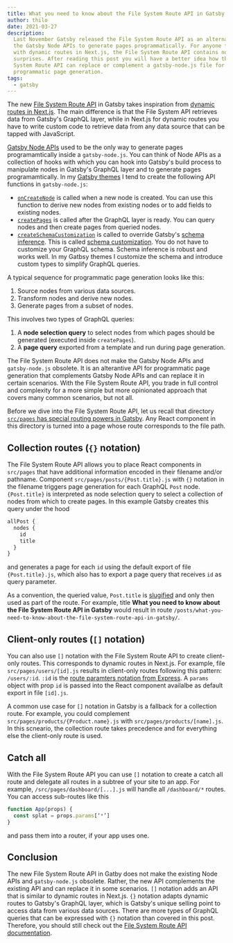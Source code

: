 ```yaml
---
title: What you need to know about the File System Route API in Gatsby
author: thilo
date: 2021-03-27
description:
  Last November Gatsby released the File System Route API as an alternative to
  the Gatsby Node APIs to generate pages programmatically. For anyone familiar
  with dynamic routes in Next.js, the File System Route API contains no
  surprises. After reading this post you will have a better idea how the File
  System Route API can replace or complement a gatsby-node.js file for
  programmatic page generation.
tags:
  - gatsby
---
```


The new
[File System Route API](https://www.gatsbyjs.com/docs/reference/routing/file-system-route-api/)
in Gatsby takes inspiration from
[dynamic routes in Next.js](https://nextjs.org/docs/routing/dynamic-routes). The
main difference is that the File System API retrieves data from Gatsby's GraphQL
layer, while in Next.js for dynamic routes you have to write custom code to
retrieve data from any data source that can be tapped with JavaScript.

[Gatsby Node APIs](https://www.gatsbyjs.com/docs/reference/config-files/gatsby-node/)
used to be the only way to generate pages programamtically inside a
`gatsby-node.js`. You can think of Node APIs as a collection of hooks with which
you can hook into Gatsby's build process to manipulate nodes in Gatsby's GraphQL
layer and to generate pages programamtically. In my
[Gatsby themes](https://github.com/maiertech/gatsby-themes) I tend to create the
following API functions in `gatsby-node.js`:

- [`onCreateNode`](https://www.gatsbyjs.com/docs/reference/config-files/gatsby-node/#onCreateNode)
  is called when a new node is created. You can use this function to derive new
  nodes from existing nodes or to add fields to existing nodes.
- [`createPages`](https://www.gatsbyjs.com/docs/reference/config-files/gatsby-node/#createPages)
  is called after the GraphQL layer is ready. You can query nodes and then
  create pages from queried nodes.
- [`createSchemaCustomization`](https://www.gatsbyjs.com/docs/reference/config-files/gatsby-node/#createSchemaCustomization)
  is called to override Gatsby's
  [schema inference](https://www.gatsbyjs.com/docs/schema-inference/). This is
  called
  [schema customization](https://www.gatsbyjs.com/docs/reference/graphql-data-layer/schema-customization/).
  You do not have to customize your GraphQL schema. Schema inference is robust
  and works well. In my Gatbsy themes I customize the schema and introduce
  custom types to simplify GraphQL queries.

A typical sequence for programmatic page generation looks like this:

1. Source nodes from various data sources.
1. Transform nodes and derive new nodes.
1. Generate pages from a subset of nodes.

This involves two types of GraphQL queries:

1. A **node selection query** to select nodes from which pages should be
   generated (executed inside `createPages`).
1. A **page query** exported from a template and run during page generation.

The File System Route API does not make the Gatsby Node APIs and
`gatsby-node.js` obsolete. It is an alterantive API for programmatic page
generation that complements Gatsby Node APIs and can replace it in certain
scenarios. With the File System Route API, you trade in full control and
complexity for a more simple but more opinionated approach that covers many
common scenarios, but not all.

Before we dive into the File System Route API, let us recall that directory
[`src/pages` has special routing powers in Gatsby](https://www.gatsbyjs.com/docs/reference/routing/creating-routes/#routes-defined-in-srcpages).
Any React component in this directory is turned into a page whose route
corresponds to the file path.

## Collection routes (`{}` notation)

The File System Route API allows you to place React components in `src/pages`
that have additional information encoded in their filename and/or pathname.
Component `src/pages/posts/{Post.title}.js` with `{}` notation in the filename
triggers page generation for each GraphQL `Post` node. `{Post.title}` is
interpreted as node selection query to select a collection of nodes from which
to create pages. In this example Gatsby creates this query under the hood

```graphql
allPost {
  nodes {
    id
    title
  }
}
```

and generates a page for each `id` using the default export of file
`{Post.title}.js`, which also has to export a page query that receives `id` as
query parameter.

As a convention, the queried value, `Post.title` is
[slugified](https://github.com/sindresorhus/slugify) and only then used as part
of the route. For example, title **What you need to know about the File System
Route API in Gatsby** would result in route
`/posts/what-you-need-to-know-about-the-file-system-route-api-in-gatsby/`.

## Client-only routes (`[]` notation)

You can also use `[]` notation with the File System Route API to create
client-only routes. This corresponds to dynamic routes in Next.js. For example,
file `src/pages/users/[id].js` results in client-only routes following this
pattern: `/users/:id`. `:id` is the
[route paramters notation from Express](https://expressjs.com/en/guide/routing.html).
A `params` object with prop `id` is passed into the React component availalbe as
default export in file `[id].js`.

A common use case for `[]` notation in Gatsby is a fallback for a collection
route. For example, you could complement `src/pages/products/{Product.name}.js`
with `src/pages/products/[name].js`. In this scneario, the collection route
takes precedence and for everything else the client-only route is used.

## Catch all

With the File System Route API you can use `[]` notation to create a catch all
route and delegate all routes in a subtree of your site to an app. For example,
`/src/pages/dashboard/[...].js` will handle all `/dashboard/*` routes. You can
access sub-routes like this

```jsx
function App(props) {
  const splat = props.params[‘*’]
}
```

and pass them into a router, if your app uses one.

## Conclusion

The new File System Route API in Gatby does not make the existing Node APIs and
`gatsby-node.js` obsolete. Rather, the new API complements the existing API and
can replace it in some scenarios. `[]` notation adds an API that is similar to
dynamic routes in Next.js. `{}` notation adapts dynamic routes to Gatsby's
GraphQL layer, which is Gatsby's unique selling point to access data from
various data sources. There are more types of GraphQL queries that can be
expressed with `{}` notation than covered in this post. Therefore, you should
still check out the
[File System Route API documentation](https://www.gatsbyjs.com/docs/reference/routing/file-system-route-api/).
